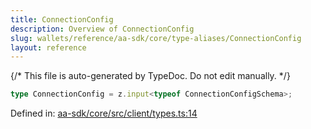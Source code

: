 ```yaml
---
title: ConnectionConfig
description: Overview of ConnectionConfig
slug: wallets/reference/aa-sdk/core/type-aliases/ConnectionConfig
layout: reference
---
```


{/* This file is auto-generated by TypeDoc. Do not edit manually. */}

```ts
type ConnectionConfig = z.input<typeof ConnectionConfigSchema>;
```

Defined in: [aa-sdk/core/src/client/types.ts:14](https://github.com/alchemyplatform/aa-sdk/blob/17aad1f572375d42a06c7e3238078a88a435d459/aa-sdk/core/src/client/types.ts#L14)
